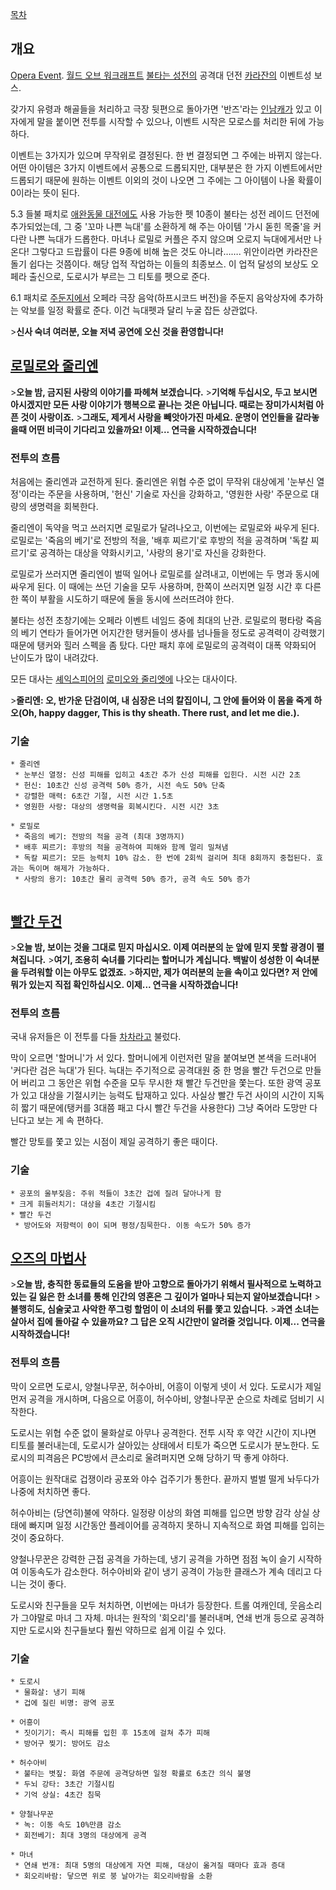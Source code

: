 [[목차]]

== 개요 ==
[[오페라 이벤트|Opera Event]]. [[월드 오브 워크래프트]] [[불타는 성전]]의 공격대 던전 [[카라잔]]의 이벤트성 보스.

갖가지 유령과 해골들을 처리하고 극장 뒷편으로 돌아가면 '반즈'라는 [[인남캐]]가 있고 이 자에게 말을 붙이면 전투를 시작할 수 있으나, 이벤트 시작은 모로스를 처리한 뒤에 가능하다.

이벤트는 3가지가 있으며 무작위로 결정된다. 한 번 결정되면 그 주에는 바뀌지 않는다. 어떤 아이템은 3가지 이벤트에서 공통으로 드롭되지만, 대부분은 한 가지 이벤트에서만 드롭되기 때문에 원하는 이벤트 이외의 것이 나오면 그 주에는 그 아이템이 나올 확률이 0이라는 뜻이 된다.

5.3 들불 패치로 [[애완동물 대전]]에도 사용 가능한 펫 10종이 불타는 성전 레이드 던전에 추가되었는데, 그 중 '꼬마 나쁜 늑대'를 소환하게 해 주는 아이템 '가시 돋힌 목줄'을 커다란 나쁜 늑대가 드롭한다. 마녀나 로밀로 커플은 주지 않으며 오로지 늑대에게서만 나온다! 그렇다고 드랍률이 다른 9종에 비해 높은 것도 아니라……. 위안이라면 카라잔은 돌기 쉽다는 것쯤이다. 해당 업적 작업하는 이들의 최종보스. 이 업적 달성의 보상도 오페라 출신으로, 도로시가 부르는 그 티토를 펫으로 준다.

6.1 패치로 [[주둔지]]에서 오페라 극장 음악(하프시코드 버전)을 주둔지 음악상자에 추가하는 악보를 일정 확률로 준다. 이건 늑대펫과 달리 누굴 잡든 상관없다.

>'''신사 숙녀 여러분, 오늘 저녁 공연에 오신 것을 환영합니다!'''

== [[로미오와 줄리엣|로밀로와 줄리엔]] ==
>'''오늘 밤, 금지된 사랑의 이야기를 파헤쳐 보겠습니다.'''
>'''기억해 두십시오, 두고 보시면 아시겠지만 모든 사랑 이야기가 행복으로 끝나는 것은 아닙니다. 때로는 장미가시처럼 아픈 것이 사랑이죠.'''
>'''그래도, 제게서 사랑을 빼앗아가진 마세요. 운명이 연인들을 갈라놓을때 어떤 비극이 기다리고 있을까요! 이제... 연극을 시작하겠습니다!'''

=== 전투의 흐름 ===
처음에는 줄리엔과 교전하게 된다. 줄리엔은 위협 수준 없이 무작위 대상에게 '눈부신 열정'이라는 주문을 사용하며, '헌신' 기술로 자신을 강화하고, '영원한 사랑' 주문으로 대량의 생명력을 회복한다.

줄리엔이 독약을 먹고 쓰러지면 로밀로가 달려나오고, 이번에는 로밀로와 싸우게 된다. 로밀로는 '죽음의 베기'로 전방의 적을, '배후 찌르기'로 후방의 적을 공격하며 '독칼 찌르기'로 공격하는 대상을 약화시키고, '사랑의 용기'로 자신을 강화한다.

로밀로가 쓰러지면 줄리엔이 벌떡 일어나 로밀로를 살려내고, 이번에는 두 명과 동시에 싸우게 된다. 이 때에는 쓰던 기술을 모두 사용하며, 한쪽이 쓰러지면 일정 시간 후 다른 한 쪽이 부활을 시도하기 때문에 둘을 동시에 쓰러뜨려야 한다.

불타는 성전 초창기에는 오페라 이벤트 네임드 중에 최대의 난관. 로밀로의 평타랑 죽음의 베기 연타가 들어가면 어지간한 탱커들이 생사를 넘나들을 정도로 공격력이 강력했기 때문에 탱커와 힐러 스펙을 좀 탔다. 다만 패치 후에 로밀로의 공격력이 대폭 약화되어 난이도가 많이 내려갔다.

모든 대사는 [[셰익스피어]]의 [[로미오와 줄리엣]]에 나오는 대사이다.

>'''줄리엔: 오, 반가운 단검이여, 내 심장은 너의 칼집이니, 그 안에 들어와 이 몸을 죽게 하오(Oh, happy dagger, This is thy sheath. There rust, and let me die.).'''

=== 기술 ===
 * 줄리엔
  * 눈부신 열정: 신성 피해를 입히고 4초간 추가 신성 피해를 입힌다. 시전 시간 2초
  * 헌신: 10초간 신성 공격력 50% 증가, 시전 속도 50% 단축
  * 강렬한 매력: 6초간 기절, 시전 시간 1.5초
  * 영원한 사랑: 대상의 생명력을 회복시킨다. 시전 시간 3초

 * 로밀로
  * 죽음의 베기: 전방의 적을 공격 (최대 3명까지)
  * 배후 찌르기: 후방의 적을 공격하여 피해와 함께 멀리 밀쳐냄
  * 독칼 찌르기: 모든 능력치 10% 감소. 한 번에 2회씩 걸리며 최대 8회까지 중첩된다. 효과는 독이며 해제가 가능하다.
  * 사랑의 용기: 10초간 물리 공격력 50% 증가, 공격 속도 50% 증가
  
== [[빨간 두건]] ==
>'''오늘 밤, 보이는 것을 그대로 믿지 마십시오. 이제 여러분의 눈 앞에 믿지 못할 광경이 펼쳐집니다.'''
>'''여기, 조용히 숙녀를 기다리는 할머니가 계십니다. 백발이 성성한 이 숙녀분을 두려워할 이는 아무도 없겠죠.'''
>'''하지만, 제가 여러분의 눈을 속이고 있다면? 저 안에 뭐가 있는지 직접 확인하십시오. 이제... 연극을 시작하겠습니다!'''

=== 전투의 흐름 ===
국내 유저들은 이 전투를 다들 [[빨간망토 차차|차차]]라고 불렀다.

막이 오르면 '할머니'가 서 있다. 할머니에게 이런저런 말을 붙여보면 본색을 드러내어 '커다란 검은 늑대'가 된다. 늑대는 주기적으로 공격대원 중 한 명을 빨간 두건으로 만들어 버리고 그 동안은 위협 수준을 모두 무시한 채 빨간 두건만을 쫓는다. 또한 광역 공포가 있고 대상을 기절시키는 능력도 탑재하고 있다. 사실상 빨간 두건 사이의 시간이 지독히 짧기 때문에(탱커를 3대쯤 패고 다시 빨간 두건을 사용한다) 그냥 죽어라 도망만 다닌다고 보는 게 속 편하다.

빨간 망토를 쫓고 있는 시점이 제일 공격하기 좋은 때이다.

=== 기술 ===
 * 공포의 울부짖음: 주위 적들이 3초간 겁에 질려 달아나게 함
 * 크게 휘둘러치기: 대상을 4초간 기절시킴
 * 빨간 두건
  * 방어도와 저항력이 0이 되며 평정/침묵한다. 이동 속도가 50% 증가

== [[오즈의 마법사]] ==
>'''오늘 밤, 충직한 동료들의 도움을 받아 고향으로 돌아가기 위해서 필사적으로 노력하고 있는 길 잃은 한 소녀를 통해 인간의 영혼은 그 깊이가 얼마나 되는지 알아보겠습니다!'''
>'''불행히도, 심술궃고 사악한 쭈그렁 할멈이 이 소녀의 뒤를 쫓고 있습니다.'''
>'''과연 소녀는 살아서 집에 돌아갈 수 있을까요? 그 답은 오직 시간만이 알려줄 것입니다. 이제... 연극을 시작하겠습니다!'''

=== 전투의 흐름 ===
막이 오르면 도로시, 양철나무꾼, 허수아비, 어흥이 이렇게 넷이 서 있다. 도로시가 제일 먼저 공격을 개시하며, 다음으로 어흥이, 허수아비, 양철나무꾼 순으로 차례로 덤비기 시작한다.

도로시는 위협 수준 없이 물화살로 아무나 공격한다. 전투 시작 후 약간 시간이 지나면 티토를 불러내는데, 도로시가 살아있는 상태에서 티토가 죽으면 도로시가 분노한다. 도로시의 피격음은 PC방에서 큰소리로 울려퍼지면 오해 당하기 딱 좋게 야하다.

어흥이는 원작대로 겁쟁이라 공포와 야수 겁주기가 통한다. 끝까지 벌벌 떨게 놔두다가 나중에 처치하면 좋다.

허수아비는 (당연히)불에 약하다. 일정량 이상의 화염 피해를 입으면 방향 감각 상실 상태에 빠지며 일정 시간동안 플레이어를 공격하지 못하니 지속적으로 화염 피해를 입히는 것이 중요하다.

양철나무꾼은 강력한 근접 공격을 가하는데, 냉기 공격을 가하면 점점 녹이 슬기 시작하여 이동속도가 감소한다. 허수아비와 같이 냉기 공격이 가능한 클래스가 계속 데리고 다니는 것이 좋다.

도로시와 친구들을 모두 처치하면, 이번에는 마녀가 등장한다. 트롤 여캐인데, 웃음소리가 그야말로 마녀 그 자체. 마녀는 원작의 '회오리'를 불러내며, 연쇄 번개 등으로 공격하지만 도로시와 친구들보다 훨씬 약하므로 쉽게 이길 수 있다.

=== 기술 ===
 * 도로시
  * 물화살: 냉기 피해
  * 겁에 질린 비명: 광역 공포

 * 어흥이
  * 짓이기기: 즉시 피해를 입힌 후 15초에 걸쳐 추가 피해
  * 방어구 찢기: 방어도 감소

 * 허수아비
  * 불타는 볏짚: 화염 주문에 공격당하면 일정 확률로 6초간 의식 불명
  * 두뇌 강타: 3초간 기절시킴
  * 기억 상실: 4초간 침묵

 * 양철나무꾼
  * 녹: 이동 속도 10%만큼 감소
  * 회전베기: 최대 3명의 대상에게 공격

 * 마녀
  * 연쇄 번개: 최대 5명의 대상에게 자연 피해, 대상이 옮겨질 때마다 효과 증대
  * 회오리바람: 닿으면 위로 붕 날아가는 회오리바람을 소환
